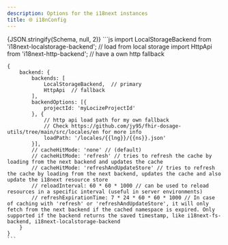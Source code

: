 ```yaml
---
description: Options for the i18next instances
title: 🌐 i18nConfig
---
```



<Tabs>
  <TabItem value="text" label="Human readable text" default>
    <SingleDosageToText 
        dosage={Schema} 
    />

  </TabItem>
  <TabItem value="json" label="Dosage">
    <CodeBlock language="json">{JSON.stringify(Schema, null, 2)}</CodeBlock>
  </TabItem>
<TabItem value="config" label="i18nConfig">
    ```js
    import LocalStorageBackend from 'i18next-localstorage-backend'; // load from local storage
    import HttpApi from 'i18next-http-backend'; // have a own http fallback

    {
        backend: {
            backends: [
                LocalStorageBackend,  // primary
                HttpApi  // fallback
            ],
            backendOptions: [{
                projectId: 'myLocizeProjectId'
            }, {
                // http api load path for my own fallback
                // Check https://github.com/jy95/fhir-dosage-utils/tree/main/src/locales/en for more info
                loadPath: '/locales/{{lng}}/{{ns}}.json'
            }],
            // cacheHitMode: 'none' // (default)
            // cacheHitMode: 'refresh' // tries to refresh the cache by loading from the next backend and updates the cache
            // cacheHitMode: 'refreshAndUpdateStore' // tries to refresh the cache by loading from the next backend, updates the cache and also update the i18next resource store
            // reloadInterval: 60 * 60 * 1000 // can be used to reload resources in a specific interval (useful in server environments)
            // refreshExpirationTime: 7 * 24 * 60 * 60 * 1000 // In case of caching with 'refresh' or 'refreshAndUpdateStore', it will only fetch from the next backend if the cached namespace is expired. Only supported if the backend returns the saved timestamp, like i18next-fs-backend, i18next-localstorage-backend
        }
    }
    ```

</TabItem>
</Tabs>
